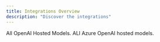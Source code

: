 ```yaml
---
title: Integrations Overview
description: "Discover the integrations"
---
```


<CardGroup cols={2}>
  <Card
    title="OpenAI"
    icon="code"
    href="/nebuly-sdk/docs/python/integrations/openai"
  >
    All OpenAI Hosted Models.
  </Card>
  <Card
    title="Azure OpenAI"
    icon="palette"
    href="/nebuly-sdk/docs/python/integrations/azure_openai"
  >
    ALl Azure OpenAI hosted models.
  </Card>
</CardGroup>